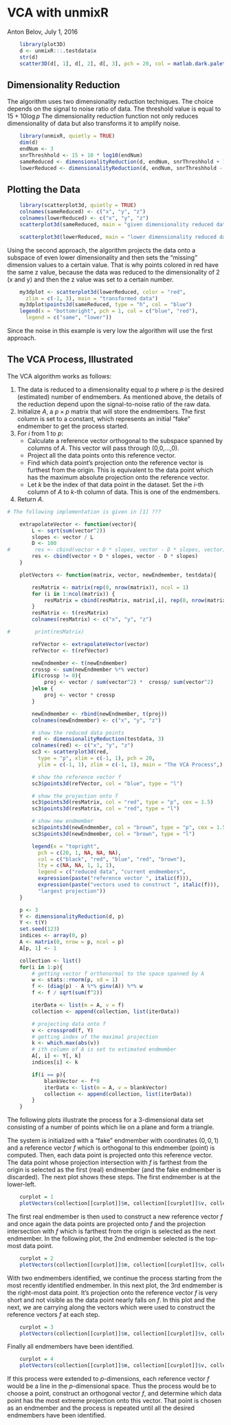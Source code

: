 <!--
%\VignetteEngine{knitr::knitr}
%\VignetteIndexEntry{VCA with unmixR}
%\VignetteKeywords{hyperspectral unmixing, vertex component analysis, VCA}
%\VignetteDepends{plot3D, scatterplot3D}
 -->

VCA with unmixR
===============

Anton Belov, July 1, 2016

```r
    library(plot3D)
    d <- unmixR:::.testdata$x
    str(d)
    scatter3D(d[, 1], d[, 2], d[, 3], pch = 20, col = matlab.dark.palette(), phi = 50, theta = 110) 
```

## Dimensionality Reduction

The algorithm uses two dimensionality reduction techniques. The choice depends on the signal to noise ratio of data. The threshold value is equal to $15 + 10 \log p$ The dimensionality reduction function not only reduces dimensionality of data but also transforms it to amplify noise.

```r
    library(unmixR, quietly = TRUE)
    dim(d)
    endNum <- 3
    snrThreshhold <- 15 + 10 * log10(endNum)
    sameReduced <- dimensionalityReduction(d, endNum, snrThreshhold + 1)
    lowerReduced <- dimensionalityReduction(d, endNum, snrThreshhold - 1)
```

## Plotting the Data

```r
    library(scatterplot3d, quietly = TRUE)
    colnames(sameReduced) <- c("x", "y", "z")
    colnames(lowerReduced) <- c("x", "y", "z")
    scatterplot3d(sameReduced, main = "given dimensionality reduced data")
```

```r
    scatterplot3d(lowerReduced, main = "lower dimensionality reduced data")
```

Using the second approach, the algorithm projects the data onto a subspace of even lower dimensionality and then sets the "missing" dimension values to a certain value. That is why points colored in red have the same z value, because the data was reduced to the dimensionality of 2 (x and y) and then the z value was set to a certain number.

```r
    my3dplot <- scatterplot3d(lowerReduced, color = "red",
      zlim = c(-1, 3), main = "transformed data")
    my3dplot$points3d(sameReduced, type = "h", col = "blue")
    legend(x = "bottomright", pch = 1, col = c("blue", "red"),
      legend = c("same", "lower"))
```

Since the noise in this example is very low the algorithm will use the first approach.

## The VCA Process, Illustrated

The VCA algorithm works as follows:

1. The data is reduced to a dimensionality equal to $p$ where $p$ is the desired (estimated) number of endmembers.  As mentioned above, the details of the reduction depend upon the signal-to-noise ratio of the raw data.
2. Initialize $A$, a $p \times p$ matrix that will store the endmembers. The first column is set to a constant, which represents an initial "fake" endmember to get the process started.
3. For $i$ from 1 to $p$:
   + Calculate a reference vector orthogonal to the subspace spanned by columns of $A$.  This vector will pass through (0,0,...,0).
   + Project all the data points onto this reference vector.
   + Find which data point's projection  onto the reference vector is furthest from the origin.  This is equivalent to the data point which has the maximum absolute projection onto the reference vector.
   + Let $k$ be the index of that data point in the dataset.  Set the $i$-th column of $A$ to $k$-th column of data.  This is one of the endmembers.
4. Return $A$.



```r

# The following implementation is given in [1] ???

    extrapolateVector <- function(vector){
        L <- sqrt(sum(vector^2))
        slopes <- vector / L
        D <- 100
#        res <- cbind(vector + D * slopes, vector - D * slopes, vector)
        res <- cbind(vector + D * slopes, vector - D * slopes)
    }

    plotVectors <- function(matrix, vector, newEndmember, testdata){

        resMatrix <- matrix(rep(0, nrow(matrix)), ncol = 1)
        for (i in 1:ncol(matrix)) {
            resMatrix = cbind(resMatrix, matrix[,i], rep(0, nrow(matrix)))
        }
        resMatrix <- t(resMatrix)
        colnames(resMatrix) <- c("x", "y", "z")

#        print(resMatrix)

        refVector <- extrapolateVector(vector)
        refVector <- t(refVector)

        newEndmember <- t(newEndmember)
        crossp <- sum(newEndmember %*% vector)
        if(crossp != 0){
            proj <- vector / sum(vector^2) *  crossp/ sum(vector^2)
        }else {
            proj <- vector * crossp
        }

        newEndmember <- rbind(newEndmember, t(proj))
        colnames(newEndmember) <- c("x", "y", "z")

        # show the reduced data points
        red <- dimensionalityReduction(testdata, 3)
        colnames(red) <- c("x", "y", "z")
        sc3 <- scatterplot3d(red,
          type = "p", xlim = c(-1, 1), pch = 20,
          ylim = c(-1, 1), zlim = c(-1, 1), main = "The VCA Process",)

        # show the reference vector f
        sc3$points3d(refVector, col = "blue", type = "l")

        # show the projection onto f
        sc3$points3d(resMatrix, col = "red", type = "p", cex = 1.5)
        sc3$points3d(resMatrix, col = "red", type = "l")

        # show new endmember
        sc3$points3d(newEndmember, col = "brown", type = "p", cex = 1.5)
        sc3$points3d(newEndmember, col = "brown", type = "l")

        legend(x = "topright",
          pch = c(20, 1, NA, NA, NA),
          col = c("black", "red", "blue", "red", "brown"),
          lty = c(NA, NA, 1, 1, 1),
          legend = c("reduced data", "current endmembers",
          expression(paste("reference vector ", italic(f))),
          expression(paste("vectors used to construct ", italic(f))),
          "largest projection"))
    }
```

```r
    p <- 3
    Y <- dimensionalityReduction(d, p)
    Y <- t(Y)
    set.seed(123)
    indices <- array(0, p)
    A <- matrix(0, nrow = p, ncol = p)
    A[p, 1] <- 1

    collection <- list()
    for(i in 1:p){
        # getting vector f orthonormal to the space spanned by A
        w <- stats::rnorm(p, sd = 1)
        f <- (diag(p) - A %*% ginv(A)) %*% w
        f <- f / sqrt(sum(f^2))

        iterData <- list(m = A, v = f)
        collection <- append(collection, list(iterData))

        # projecting data onto f
        v <- crossprod(f, Y)
        # getting index of the maximal projection
        k <- which.max(abs(v))
        # ith column of A is set to estimated endmember
        A[, i] <- Y[, k]
        indices[i] <- k

        if(i == p){
            blankVector <- f*0
            iterData <- list(m = A, v = blankVector)
            collection <- append(collection, list(iterData))
        }
    }
```

The following plots illustrate the process for a 3-dimensional data set consisting of a number of points which lie on a plane and form a triangle.  

The system is initialized with a "fake" endmember with coordinates $(0,0,1)$ and a reference vector $f$ which is orthogonal to this endmember (point) is computed.  Then, each data point is projected onto this reference vector.  The data point whose projection intersection with $f$ is farthest from the origin is selected as the first (real) endmember (and the fake endmember is discarded).  The next plot shows these steps.  The first endmember is at the lower-left.

```r
    curplot = 1
    plotVectors(collection[[curplot]]$m, collection[[curplot]]$v, collection[[curplot + 1]]$m[,curplot], d)
```

The first real endmember is then used to construct a new reference vector $f$ and once again the data points are projected onto $f$ and the projection intersection with $f$ which is farthest from the origin is selected as the next endmember.  In the following plot, the 2nd endmember selected is the top-most data point.

```r
    curplot = 2
    plotVectors(collection[[curplot]]$m, collection[[curplot]]$v, collection[[curplot + 1]]$m[,curplot],d)
```

With two endmembers identified, we continue the process starting from the most recently identified endmember.  In this next plot, the 3rd endmember is the right-most data point.  It's projection onto the reference vector $f$ is very short and not visible as the data point nearly falls on $f$.  In this plot and the next, we are carrying along the vectors which were used to construct the reference vectors $f$ at each step.

```r
    curplot = 3
    plotVectors(collection[[curplot]]$m, collection[[curplot]]$v, collection[[curplot + 1]]$m[,curplot],d)
```

Finally all endmembers have been identified.

```r
    curplot = 4
    plotVectors(collection[[curplot]]$m, collection[[curplot]]$v, collection[[curplot]]$v, d)
```

If this process were extended to $p$-dimensions, each reference vector $f$ would be a line in the $p$-dimensional space.  Thus the process would be to choose a point, construct an orthogonal vector $f$, and determine which data point has the most extreme projection onto this vector.  That point is chosen as an endmember and the process is repeated until all the desired endmembers have been identified.
